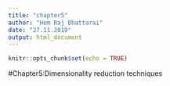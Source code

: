 ```yaml
---
title: "chapter5"
author: "Hem Raj Bhattarai"
date: "27.11.2019"
output: html_document
---
```


```r
knitr::opts_chunk$set(echo = TRUE)
```


#Chapter5:Dimensionality reduction techniques
